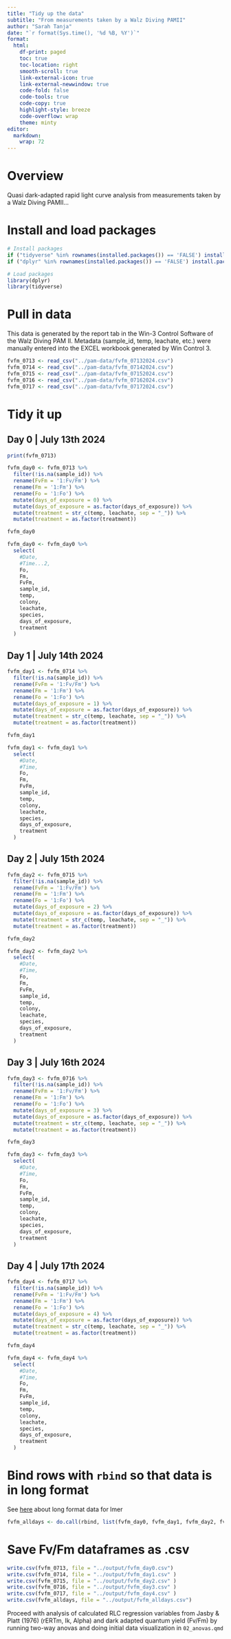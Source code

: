 ---
title: "Tidy up the data"
subtitle: "From measurements taken by a Walz Diving PAMII"
author: "Sarah Tanja"
date: "`r format(Sys.time(), '%d %B, %Y')`"  
format:
  html:
    df-print: paged
    toc: true
    toc-location: right
    smooth-scroll: true
    link-external-icon: true
    link-external-newwindow: true
    code-fold: false
    code-tools: true
    code-copy: true
    highlight-style: breeze
    code-overflow: wrap
    theme: minty
editor: 
  markdown: 
    wrap: 72
---

# Overview

Quasi dark-adapted rapid light curve analysis from measurements taken by
a Walz Diving PAMII...

# Install and load packages

```{r}
# Install packages
if ("tidyverse" %in% rownames(installed.packages()) == 'FALSE') install.packages('tidyverse')
if ("dplyr" %in% rownames(installed.packages()) == 'FALSE') install.packages('dplyr')

# Load packages
library(dplyr)
library(tidyverse)
```


# Pull in data

This data is generated by the report tab in the Win-3 Control Software of the Walz Diving PAM II. Metadata (sample_id, temp, leachate, etc.) were manually entered into the EXCEL workbook generated by Win Control 3. 

```{r}
fvfm_0713 <- read_csv("../pam-data/fvfm_07132024.csv")
fvfm_0714 <- read_csv("../pam-data/fvfm_07142024.csv")
fvfm_0715 <- read_csv("../pam-data/fvfm_07152024.csv")
fvfm_0716 <- read_csv("../pam-data/fvfm_07162024.csv")
fvfm_0717 <- read_csv("../pam-data/fvfm_07172024.csv")
```

# Tidy it up

## Day 0 | July 13th 2024

```{r}
print(fvfm_0713)
```


```{r}
fvfm_day0 <- fvfm_0713 %>% 
  filter(!is.na(sample_id)) %>% 
  rename(FvFm = '1:Fv/Fm') %>% 
  rename(Fm = '1:Fm') %>% 
  rename(Fo = '1:Fo') %>% 
  mutate(days_of_exposure = 0) %>% 
  mutate(days_of_exposure = as.factor(days_of_exposure)) %>% 
  mutate(treatment = str_c(temp, leachate, sep = "_")) %>% 
  mutate(treatment = as.factor(treatment))

fvfm_day0
```
```{r}
fvfm_day0 <- fvfm_day0 %>% 
  select(
    #Date, 
    #Time...2,
    Fo, 
    Fm, 
    FvFm, 
    sample_id,
    temp, 
    colony, 
    leachate, 
    species,
    days_of_exposure, 
    treatment
  )
```


## Day 1 | July 14th 2024
```{r}
fvfm_day1 <- fvfm_0714 %>% 
  filter(!is.na(sample_id)) %>% 
  rename(FvFm = '1:Fv/Fm') %>% 
  rename(Fm = '1:Fm') %>% 
  rename(Fo = '1:Fo') %>% 
  mutate(days_of_exposure = 1) %>% 
  mutate(days_of_exposure = as.factor(days_of_exposure)) %>% 
  mutate(treatment = str_c(temp, leachate, sep = "_")) %>% 
  mutate(treatment = as.factor(treatment))

fvfm_day1
```

```{r}
fvfm_day1 <- fvfm_day1 %>% 
  select(
    #Date, 
    #Time,
    Fo, 
    Fm, 
    FvFm, 
    sample_id,
    temp, 
    colony, 
    leachate, 
    species,
    days_of_exposure, 
    treatment
  )
```


## Day 2 | July 15th 2024
```{r}
fvfm_day2 <- fvfm_0715 %>% 
  filter(!is.na(sample_id)) %>% 
  rename(FvFm = '1:Fv/Fm') %>% 
  rename(Fm = '1:Fm') %>% 
  rename(Fo = '1:Fo') %>% 
  mutate(days_of_exposure = 2) %>% 
  mutate(days_of_exposure = as.factor(days_of_exposure)) %>% 
  mutate(treatment = str_c(temp, leachate, sep = "_")) %>% 
  mutate(treatment = as.factor(treatment))

fvfm_day2
```
```{r}
fvfm_day2 <- fvfm_day2 %>% 
  select(
    #Date, 
    #Time,
    Fo, 
    Fm, 
    FvFm, 
    sample_id,
    temp, 
    colony, 
    leachate, 
    species,
    days_of_exposure, 
    treatment
  )
```


## Day 3 | July 16th 2024
```{r}
fvfm_day3 <- fvfm_0716 %>% 
  filter(!is.na(sample_id)) %>% 
  rename(FvFm = '1:Fv/Fm') %>% 
  rename(Fm = '1:Fm') %>% 
  rename(Fo = '1:Fo') %>% 
  mutate(days_of_exposure = 3) %>% 
  mutate(days_of_exposure = as.factor(days_of_exposure)) %>% 
  mutate(treatment = str_c(temp, leachate, sep = "_")) %>% 
  mutate(treatment = as.factor(treatment))

fvfm_day3
```
```{r}
fvfm_day3 <- fvfm_day3 %>% 
  select(
    #Date, 
    #Time,
    Fo, 
    Fm, 
    FvFm, 
    sample_id,
    temp, 
    colony, 
    leachate, 
    species,
    days_of_exposure, 
    treatment
  )
```

## Day 4 | July 17th 2024
```{r}
fvfm_day4 <- fvfm_0717 %>% 
  filter(!is.na(sample_id)) %>% 
  rename(FvFm = '1:Fv/Fm') %>% 
  rename(Fm = '1:Fm') %>% 
  rename(Fo = '1:Fo') %>% 
  mutate(days_of_exposure = 4) %>% 
  mutate(days_of_exposure = as.factor(days_of_exposure)) %>% 
  mutate(treatment = str_c(temp, leachate, sep = "_")) %>% 
  mutate(treatment = as.factor(treatment))

fvfm_day4
```
```{r}
fvfm_day4 <- fvfm_day4 %>% 
  select(
    #Date, 
    #Time,
    Fo, 
    Fm, 
    FvFm, 
    sample_id,
    temp, 
    colony, 
    leachate, 
    species,
    days_of_exposure, 
    treatment
  )
```


# Bind rows with `rbind` so that data is in long format 
See [here](https://courses.washington.edu/psy524a/_book/repeated-measures-anova.html#repeated-measures-with-more-than-two-levels:~:text=This%20data%20is%20stored%20in%20%E2%80%98long%20format%E2%80%99%2C%20where%20each%20row%20in%20the%20table%20corresponds%20to%20a%20different%20observation)
about long format data for lmer

```{r}
fvfm_alldays <- do.call(rbind, list(fvfm_day0, fvfm_day1, fvfm_day2, fvfm_day3, fvfm_day4))
```

# Save Fv/Fm dataframes as .csv

```{r}
write.csv(fvfm_0713, file = "../output/fvfm_day0.csv")
write.csv(fvfm_0714, file = "../output/fvfm_day1.csv" )
write.csv(fvfm_0715, file = "../output/fvfm_day2.csv" )
write.csv(fvfm_0716, file = "../output/fvfm_day3.csv" )
write.csv(fvfm_0717, file = "../output/fvfm_day4.csv" )
write.csv(fvfm_alldays, file = "../output/fvfm_alldays.csv")
```

::: callout-important
Proceed with analysis of calculated RLC regression variables from Jasby
& Platt (1976) (rERTm, Ik, Alpha) and dark adapted quantum yield (Fv/Fm)
by running two-way anovas and doing initial data visualization in
`02_anovas.qmd`
:::
